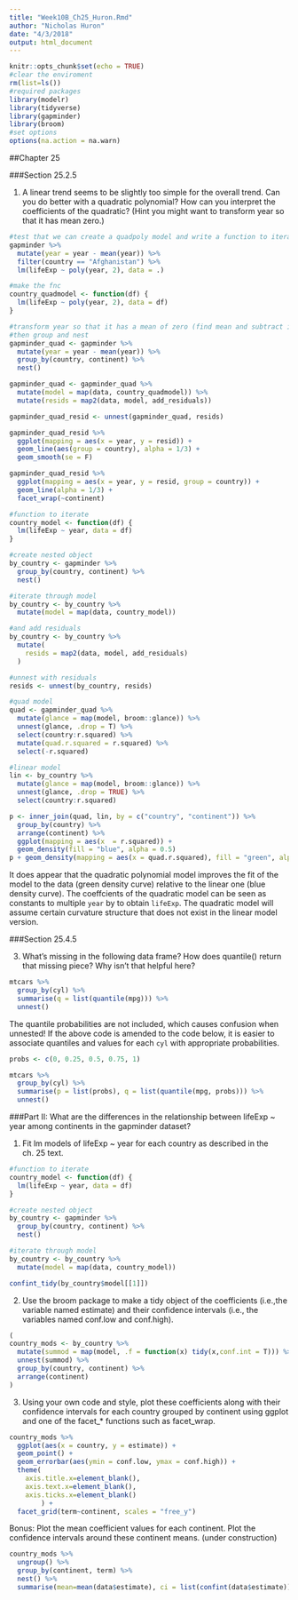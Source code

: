 ```yaml
---
title: "Week10B_Ch25_Huron.Rmd"
author: "Nicholas Huron"
date: "4/3/2018"
output: html_document
---
```


```r
knitr::opts_chunk$set(echo = TRUE)
#clear the enviroment
rm(list=ls())
#required packages
library(modelr)
library(tidyverse)
library(gapminder)
library(broom)
#set options
options(na.action = na.warn)
```

##Chapter 25

###Section 25.2.5

  1. A linear trend seems to be slightly too simple for the overall trend. Can you do better with a quadratic polynomial? How can you interpret the coefficients of the quadratic? (Hint you might want to transform year so that it has mean zero.)
  
```r
#test that we can create a quadpoly model and write a function to iterate through
gapminder %>%
  mutate(year = year - mean(year)) %>%
  filter(country == "Afghanistan") %>%
  lm(lifeExp ~ poly(year, 2), data = .)

#make the fnc
country_quadmodel <- function(df) {
  lm(lifeExp ~ poly(year, 2), data = df)
}
```

```r
#transform year so that it has a mean of zero (find mean and subtract it from all values)
#then group and nest
gapminder_quad <- gapminder %>%
  mutate(year = year - mean(year)) %>%
  group_by(country, continent) %>%
  nest()
```

```r

gapminder_quad <- gapminder_quad %>%
  mutate(model = map(data, country_quadmodel)) %>%
  mutate(resids = map2(data, model, add_residuals))

gapminder_quad_resid <- unnest(gapminder_quad, resids)
```

```r
gapminder_quad_resid %>%
  ggplot(mapping = aes(x = year, y = resid)) +
  geom_line(aes(group = country), alpha = 1/3) +
  geom_smooth(se = F)

gapminder_quad_resid %>%
  ggplot(mapping = aes(x = year, y = resid, group = country)) +
  geom_line(alpha = 1/3) +
  facet_wrap(~continent)

```

```r
#function to iterate
country_model <- function(df) {
  lm(lifeExp ~ year, data = df)
}

#create nested object
by_country <- gapminder %>% 
  group_by(country, continent) %>% 
  nest()

#iterate through model
by_country <- by_country %>% 
  mutate(model = map(data, country_model))

#and add residuals
by_country <- by_country %>% 
  mutate(
    resids = map2(data, model, add_residuals)
  )

#unnest with residuals
resids <- unnest(by_country, resids)

```

```r
#quad model
quad <- gapminder_quad %>%
  mutate(glance = map(model, broom::glance)) %>%
  unnest(glance, .drop = T) %>%
  select(country:r.squared) %>%
  mutate(quad.r.squared = r.squared) %>%
  select(-r.squared)

#linear model
lin <- by_country %>% 
  mutate(glance = map(model, broom::glance)) %>% 
  unnest(glance, .drop = TRUE) %>%
  select(country:r.squared)

p <- inner_join(quad, lin, by = c("country", "continent")) %>%
  group_by(country) %>%
  arrange(continent) %>%
  ggplot(mapping = aes(x  = r.squared)) +
  geom_density(fill = "blue", alpha = 0.5)
p + geom_density(mapping = aes(x = quad.r.squared), fill = "green", alpha = 0.5)
```

It does appear that the quadratic polynomial model improves the fit of the model to the data (green density curve) relative to the linear one (blue density curve). The coeffcients of the quadratic model can be seen as constants to multiple `year` by to obtain `lifeExp`. The quadratic model will assume certain curvature structure that does not exist in the linear model version.

###Section 25.4.5

  3. What’s missing in the following data frame? How does quantile() return that missing piece? Why isn’t that helpful here?
  
```r
mtcars %>% 
  group_by(cyl) %>% 
  summarise(q = list(quantile(mpg))) %>% 
  unnest()
```

The quantile probabilities are not included, which causes confusion when unnested! If the above code is amended to the code below, it is easier to associate quantiles and values for each `cyl` with appropriate probabilities.
```r
probs <- c(0, 0.25, 0.5, 0.75, 1)

mtcars %>% 
  group_by(cyl) %>% 
  summarise(p = list(probs), q = list(quantile(mpg, probs))) %>% 
  unnest()
```

###Part II: What are the differences in the relationship between lifeExp ~ year among continents in the gapminder dataset?

  1. Fit lm models of lifeExp ~ year for each country as described in the ch. 25 text.
  
```r
#function to iterate
country_model <- function(df) {
  lm(lifeExp ~ year, data = df)
}

#create nested object
by_country <- gapminder %>% 
  group_by(country, continent) %>% 
  nest()

#iterate through model
by_country <- by_country %>% 
  mutate(model = map(data, country_model))

confint_tidy(by_country$model[[1]])

```

  2. Use the broom package to make a tidy object of the coefficients (i.e.,the variable named estimate) and their confidence intervals (i.e., the variables named conf.low and conf.high).

```r
(
country_mods <- by_country %>%
  mutate(summod = map(model, .f = function(x) tidy(x,conf.int = T))) %>%
  unnest(summod) %>%
  group_by(country, continent) %>%
  arrange(continent)
)
```

  3. Using your own code and style, plot these coefficients along with their confidence intervals for each country grouped by continent using ggplot and one of the facet_* functions such as facet_wrap. 
  
```r
country_mods %>%
  ggplot(aes(x = country, y = estimate)) +
  geom_point() +
  geom_errorbar(aes(ymin = conf.low, ymax = conf.high)) +
  theme(
    axis.title.x=element_blank(),
    axis.text.x=element_blank(),
    axis.ticks.x=element_blank()
        ) +
  facet_grid(term~continent, scales = "free_y")
```

  Bonus: Plot the mean coefficient values for each continent. Plot the confidence intervals around these continent means. (under construction)

```r
country_mods %>%
  ungroup() %>%
  group_by(continent, term) %>%
  nest() %>%
  summarise(mean=mean(data$estimate), ci = list(confint(data$estimate)))
```
